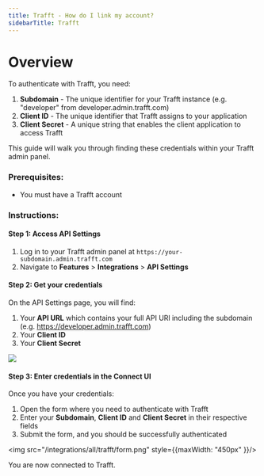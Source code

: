 ```yaml
---
title: Trafft - How do I link my account?
sidebarTitle: Trafft
---
```


# Overview

To authenticate with Trafft, you need:
1. **Subdomain** - The unique identifier for your Trafft instance (e.g. "developer" from developer.admin.trafft.com)
2. **Client ID** - The unique identifier that Trafft assigns to your application
3. **Client Secret** - A unique string that enables the client application to access Trafft

This guide will walk you through finding these credentials within your Trafft admin panel.

### Prerequisites:

- You must have a Trafft account

### Instructions:

#### Step 1: Access API Settings
1. Log in to your Trafft admin panel at `https://your-subdomain.admin.trafft.com`
2. Navigate to **Features** > **Integrations** > **API Settings**

#### Step 2: Get your credentials
On the API Settings page, you will find:
1. Your **API URL** which contains your full API URl including the subdomain (e.g. https://developer.admin.trafft.com)
2. Your **Client ID**
3. Your **Client Secret**

<img src="/integrations/all/trafft/api_settings.png" />

#### Step 3: Enter credentials in the Connect UI

Once you have your credentials:
1. Open the form where you need to authenticate with Trafft
2. Enter your **Subdomain**, **Client ID** and **Client Secret** in their respective fields
3. Submit the form, and you should be successfully authenticated

<img src="/integrations/all/trafft/form.png" style={{maxWidth: "450px" }}/>

You are now connected to Trafft.